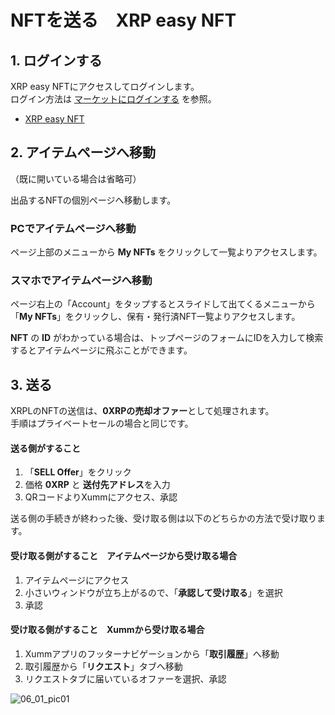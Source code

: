 # NFTを送る　XRP easy NFT

<a id="06_01_01"></a>
## 1. ログインする

XRP easy NFTにアクセスしてログインします。  
ログイン方法は [マーケットにログインする](/02_how_to_start/02_login) を参照。  
- [XRP easy NFT](https://xrpeasynft.com/)


<a id="06_01_02"></a>
## 2. アイテムページへ移動

（既に開いている場合は省略可）

出品するNFTの個別ページへ移動します。

### PCでアイテムページへ移動
ページ上部のメニューから **My NFTs** をクリックして一覧よりアクセスします。

### スマホでアイテムページへ移動
ページ右上の「Account」をタップするとスライドして出てくるメニューから「**My NFTs**」をクリックし、保有・発行済NFT一覧よりアクセスします。

**NFT** の **ID** がわかっている場合は、トップページのフォームにIDを入力して検索するとアイテムページに飛ぶことができます。


<a id="06_01_03"></a>
## 3. 送る

XRPLのNFTの送信は、**0XRPの売却オファー**として処理されます。  
手順はプライベートセールの場合と同じです。

#### 送る側がすること
1. 「**SELL Offer**」をクリック
2. 価格 **0XRP** と **送付先アドレス**を入力
3. QRコードよりXummにアクセス、承認

送る側の手続きが終わった後、受け取る側は以下のどちらかの方法で受け取ります。

#### 受け取る側がすること　アイテムページから受け取る場合
1. アイテムページにアクセス
2. 小さいウィンドウが立ち上がるので、「**承認して受け取る**」を選択
3. 承認

#### 受け取る側がすること　Xummから受け取る場合
1. Xummアプリのフッターナビゲーションから「**取引履歴**」へ移動
2. 取引履歴から「**リクエスト**」タブへ移動
3. リクエストタブに届いているオファーを選択、承認

 <img className="" src="/manual_pic/06_01_pic01.png" alt="06_01_pic01" />
